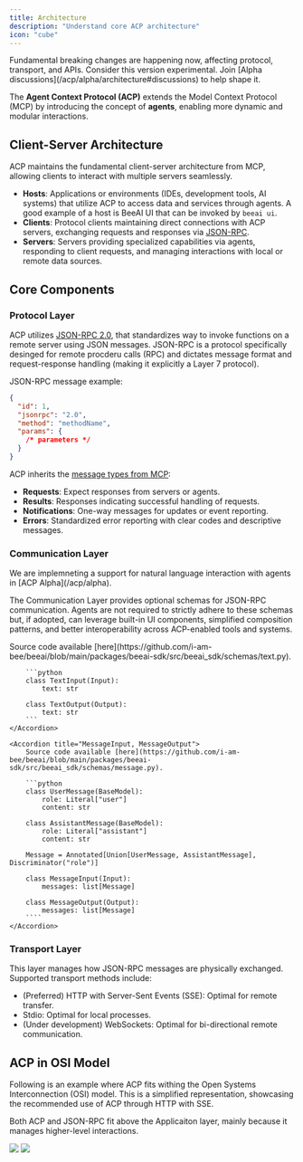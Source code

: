 ```yaml
---
title: Architecture
description: "Understand core ACP architecture"
icon: "cube"
---
```


<Warning>
  Fundamental breaking changes are happening now, affecting protocol, transport,
  and APIs. Consider this version experimental. Join [Alpha
  discussions](/acp/alpha/architecture#discussions) to help shape it.
</Warning>

The **Agent Context Protocol (ACP)** extends the Model Context Protocol (MCP) by introducing the concept of **agents**, enabling more dynamic and modular interactions.

## Client-Server Architecture

ACP maintains the fundamental client-server architecture from MCP, allowing clients to interact with multiple servers seamlessly.

- **Hosts**: Applications or environments (IDEs, development tools, AI systems) that utilize ACP to access data and services through agents. A good example of a host is BeeAI UI that can be invoked by `beeai ui`.
- **Clients**: Protocol clients maintaining direct connections with ACP servers, exchanging requests and responses via [JSON-RPC](https://www.jsonrpc.org).
- **Servers**: Servers providing specialized capabilities via agents, responding to client requests, and managing interactions with local or remote data sources.

## Core Components

### Protocol Layer

ACP utilizes [JSON-RPC 2.0](https://www.jsonrpc.org/specification), that standardizes way to invoke functions on a remote server using JSON messages. JSON-RPC is a protocol specifically desinged for remote procderu calls (RPC) and dictates message format and request-response handling (making it explicitly a Layer 7 protocol).

JSON-RPC message example:

```json
{
  "id": 1,
  "jsonrpc": "2.0",
  "method": "methodName",
  "params": {
    /* parameters */
  }
}
```

ACP inherits the [message types from MCP](https://modelcontextprotocol.io/docs/concepts/architecture#message-types):

- **Requests**: Expect responses from servers or agents.
- **Results**: Responses indicating successful handling of requests.
- **Notifications**: One-way messages for updates or event reporting.
- **Errors**: Standardized error reporting with clear codes and descriptive messages.

### Communication Layer

<Note>
  We are implemneting a support for natural language interaction with agents in
  [ACP Alpha](/acp/alpha).
</Note>

The Communication Layer provides optional schemas for JSON-RPC communication. Agents are not required to strictly adhere to these schemas but, if adopted, can leverage built-in UI components, simplified composition patterns, and better interoperability across ACP-enabled tools and systems.

<AccordionGroup>
    <Accordion title="TextInput, TextOutput">
        Source code available [here](https://github.com/i-am-bee/beeai/blob/main/packages/beeai-sdk/src/beeai_sdk/schemas/text.py).

        ```python
        class TextInput(Input):
            text: str

        class TextOutput(Output):
            text: str
        ```
    </Accordion>

    <Accordion title="MessageInput, MessageOutput">
        Source code available [here](https://github.com/i-am-bee/beeai/blob/main/packages/beeai-sdk/src/beeai_sdk/schemas/message.py).

        ```python
        class UserMessage(BaseModel):
            role: Literal["user"]
            content: str

        class AssistantMessage(BaseModel):
            role: Literal["assistant"]
            content: str

        Message = Annotated[Union[UserMessage, AssistantMessage], Discriminator("role")]

        class MessageInput(Input):
            messages: list[Message]

        class MessageOutput(Output):
            messages: list[Message]
        ````
    </Accordion>

</AccordionGroup>

### Transport Layer

This layer manages how JSON-RPC messages are physically exchanged. Supported transport methods include:

- (Preferred) HTTP with Server-Sent Events (SSE): Optimal for remote transfer.
- Stdio: Optimal for local processes.
- (Under development) WebSockets: Optimal for bi-directional remote communication.

## ACP in OSI Model

Following is an example where ACP fits withing the Open Systems Interconnection (OSI) model. This is a simplified representation, showcasing the recommended use of ACP through HTTP with SSE.

Both ACP and JSON-RPC fit above the Applicaiton layer, mainly because it manages higher-level interactions.

<img
  className="block mx-auto max-h-[648px] dark:hidden"
  src="/images/acp-osi-white.png"
/>
<img
  className="hidden mx-auto max-h-[648px] dark:block"
  src="/images/acp-osi-dark.png"
/>
